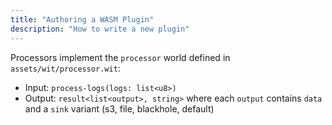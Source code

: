 ```yaml
---
title: "Authoring a WASM Plugin"
description: "How to write a new plugin"
---
```


Processors implement the `processor` world defined in `assets/wit/processor.wit`:
- Input: `process-logs(logs: list<u8>)`
- Output: `result<list<output>, string>` where each `output` contains `data` and a `sink` variant (s3, file, blackhole, default)